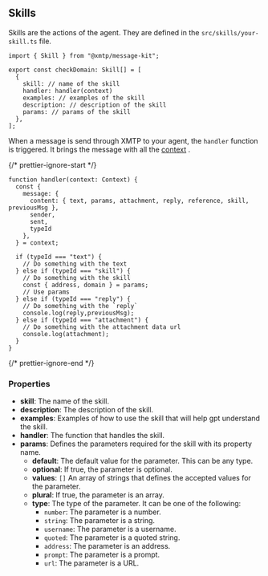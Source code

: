 ## Skills

Skills are the actions of the agent. They are defined in the `src/skills/your-skill.ts` file.

```tsx
import { Skill } from "@xmtp/message-kit";

export const checkDomain: Skill[] = [
  {
    skill: // name of the skill
    handler: handler(context)
    examples: // examples of the skill
    description: // description of the skill
    params: // params of the skill
  },
];
```

When a message is send through XMTP to your agent, the `handler` function is triggered. It brings the message with all the [context](/concepts/xmtp) .

{/* prettier-ignore-start */}

```tsx [src/index.ts]
function handler(context: Context) {
  const {
    message: {
      content: { text, params, attachment, reply, reference, skill, previousMsg },
      sender,
      sent,
      typeId
    },
  } = context;

  if (typeId === "text") {
    // Do something with the text
  } else if (typeId === "skill") {
    // Do something with the skill
    const { address, domain } = params;
    // Use params
  } else if (typeId === "reply") {
    // Do something with the `reply`
    console.log(reply,previousMsg);
  } else if (typeId === "attachment") {
    // Do something with the attachment data url
    console.log(attachment);
  }
}
```

{/* prettier-ignore-end */}

### Properties

- **skill**: The name of the skill.
- **description**: The description of the skill.
- **examples**: Examples of how to use the skill that will help gpt understand the skill.
- **handler**: The function that handles the skill.
- **params**: Defines the parameters required for the skill with its property name.
  - **default**: The default value for the parameter. This can be any type.
  - **optional**: If true, the parameter is optional.
  - **values**: `[]` An array of strings that defines the accepted values for the parameter.
  - **plural**: If true, the parameter is an array.
  - **type**: The type of the parameter. It can be one of the following:
    - `number`: The parameter is a number.
    - `string`: The parameter is a string.
    - `username`: The parameter is a username.
    - `quoted`: The parameter is a quoted string.
    - `address`: The parameter is an address.
    - `prompt`: The parameter is a prompt.
    - `url`: The parameter is a URL.
